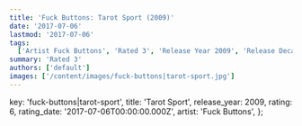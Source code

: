 ```yaml
---
title: 'Fuck Buttons: Tarot Sport (2009)'
date: '2017-07-06'
lastmod: '2017-07-06'
tags:
  ['Artist Fuck Buttons', 'Rated 3', 'Release Year 2009', 'Release Decade 2000']
summary: 'Rated 3'
authors: ['default']
images: ['/content/images/fuck-buttons|tarot-sport.jpg']
---
```


  key: 'fuck-buttons|tarot-sport',
  title: 'Tarot Sport',
  release_year: 2009,
  rating: 6,
  rating_date: '2017-07-06T00:00:00.000Z',
  artist: 'Fuck Buttons',
};

<MusicRating data={data} />
